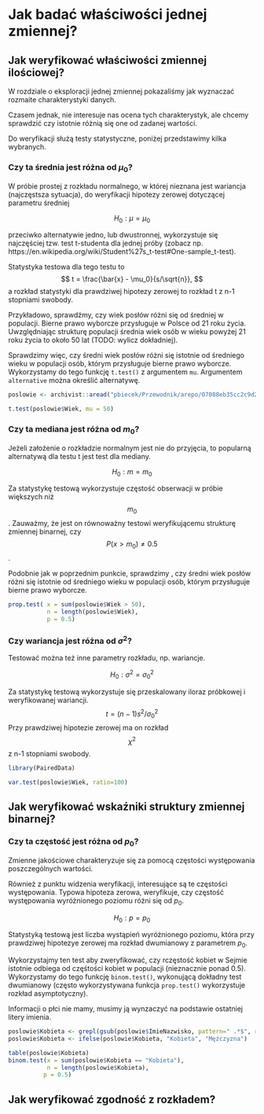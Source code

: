 # Jak badać właściwości jednej zmiennej?

## Jak weryfikować właściwości zmiennej ilościowej?

W rozdziale o eksploracji jednej zmiennej pokazaliśmy jak wyznaczać rozmaite charakterystyki danych.

Czasem jednak, nie interesuje nas ocena tych charakterystyk, ale chcemy sprawdzić czy istotnie różnią się one od zadanej wartości.

Do weryfikacji służą testy statystyczne, poniżej przedstawimy kilka wybranych.

### Czy ta średnia jest różna od $\mu_0$?

W próbie prostej z rozkładu normalnego, w której nieznana jest wariancja (najczęstsza sytuacja), do weryfikacji hipotezy zerowej dotyczącej parametru średniej

$$
H_0: \mu = \mu_0
$$

przeciwko alternatywie jedno, lub dwustronnej, wykorzystuje się najczęściej tzw. test t-studenta dla jednej próby (zobacz np. https://en.wikipedia.org/wiki/Student%27s_t-test#One-sample_t-test).

Statystyka testowa dla tego testu to 
$$
t = \frac{\bar{x} - \mu_0}{s/\sqrt{n}},
$$
a rozkład statystyki dla prawdziwej hipotezy zerowej to rozkład t z n-1 stopniami swobody.

Przykładowo, sprawdźmy, czy wiek posłów różni się od średniej w populacji. Bierne prawo wyborcze przysługuje w Polsce od 21 roku życia. Uwzględniając strukturę populacji średnia wiek osób w wieku powyżej 21 roku życia to około 50 lat (TODO: wylicz dokładniej).

Sprawdzimy więc, czy średni wiek posłów różni się istotnie od średniego wieku w populacji osób, którym przysługuje bierne prawo wyborcze. Wykorzystamy do tego funkcję `t.test()` z argumentem `mu`. Argumentem `alternative` można określić alternatywę.

```r
poslowie <- archivist::aread("pbiecek/Przewodnik/arepo/07088eb35cc2c9d2a2a856a36b3253ad")

t.test(poslowie$Wiek, mu = 50)
```

### Czy ta mediana jest różna od $m_0$?

Jeżeli założenie o rozkładzie normalnym jest nie do przyjęcia, to popularną alternatywą dla testu t jest test dla mediany.

$$
H_0: m = m_0
$$

Za statystykę testową wykorzystuje częstość obserwacji w próbie większych niż $$m_0$$. Zauważmy, że jest on równoważny testowi weryfikującemu strukturę zmiennej binarnej, czy $$P(x>m_0) \neq 0.5$$.

Podobnie jak w poprzednim punkcie, sprawdzimy , czy średni wiek posłów różni się istotnie od średniego wieku w populacji osób, którym przysługuje bierne prawo wyborcze. 

```r
prop.test( x = sum(poslowie$Wiek > 50),
           n = length(poslowie$Wiek),
           p = 0.5)
```


### Czy wariancja jest różna od $\sigma^2$?

Testować można też inne parametry rozkładu, np. wariancje.

$$
H_0: \sigma^2 = \sigma^2_0
$$

Za statystykę testową wykorzystuje się przeskalowany iloraz próbkowej i weryfikowanej wariancji. 
$$
t = (n-1) s^2/\sigma_0^2
$$
Przy prawdziwej hipotezie zerowej ma on rozkład $$\chi^2$$ z n-1 stopniami swobody.

```r
library(PairedData)

var.test(poslowie$Wiek, ratio=100)
```

## Jak weryfikować wskaźniki struktury zmiennej binarnej?


### Czy ta częstość jest różna od $p_0$?

Zmienne jakościowe charakteryzuje się za pomocą częstości występowania poszczególnych wartości.

Również z punktu widzenia weryfikacji, interesujące są te częstości występowania. Typowa hipoteza zerowa, weryfikuje, czy częstość występowania wyróżnionego poziomu różni się od $p_0$.

$$
H_0: p = p_0
$$

Statystyką testową jest liczba wystąpień wyróżnionego poziomu, która przy prawdziwej hipotezye zerowej ma rozkład dwumianowy z parametrem $p_0$.

Wykorzystajmy ten test aby zweryfikować, czy rczęstość kobiet w Sejmie istotnie odbiega od częśtości kobiet w populacji (nieznacznie ponad 0.5). Wykorzystamy do tego funkcję `binom.test()`, wykonującą dokładny test dwumianowy (często wykorzystywana funkcja `prop.test()` wykorzystuje rozkład asymptotyczny).

Informacji o płci nie mamy, musimy ją wynzaczyć na podstawie ostatniej litery imienia.

```r
poslowie$Kobieta <- grepl(gsub(poslowie$ImieNazwisko, pattern=" .*$", replacement = ""), pattern = "a$")
poslowie$Kobieta <- ifelse(poslowie$Kobieta, "Kobieta", "Mężczyzna")

table(poslowie$Kobieta)
binom.test(x = sum(poslowie$Kobieta == "Kobieta"),
           n = length(poslowie$Kobieta),
          p = 0.5)
```



## Jak weryfikować zgodność z rozkładem?



